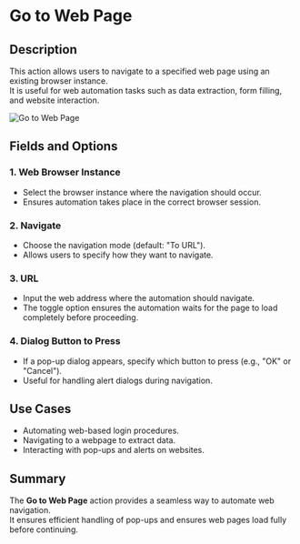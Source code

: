 # Go to Web Page  

## Description

This action allows users to navigate to a specified web page using an existing browser instance.  
It is useful for web automation tasks such as data extraction, form filling, and website interaction.  

![Go to Web Page](../assets/browser-automation/go-to-web-page.png)  

## Fields and Options  

### 1. **Web Browser Instance**

- Select the browser instance where the navigation should occur.  
- Ensures automation takes place in the correct browser session.  

### 2. **Navigate**

- Choose the navigation mode (default: "To URL").  
- Allows users to specify how they want to navigate.  

### 3. **URL** 

- Input the web address where the automation should navigate.  
- The toggle option ensures the automation waits for the page to load completely before proceeding.  

### 4. **Dialog Button to Press**

- If a pop-up dialog appears, specify which button to press (e.g., "OK" or "Cancel").  
- Useful for handling alert dialogs during navigation.  

## Use Cases

- Automating web-based login procedures.  
- Navigating to a webpage to extract data.  
- Interacting with pop-ups and alerts on websites.  

## Summary  

The **Go to Web Page** action provides a seamless way to automate web navigation.  
It ensures efficient handling of pop-ups and ensures web pages load fully before continuing.  
